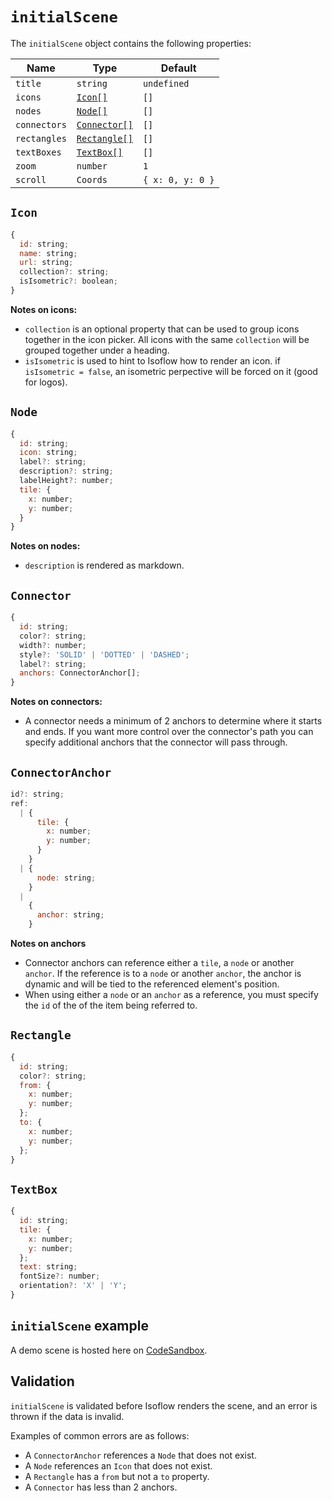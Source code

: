 # `initialScene`

The `initialScene` object contains the following properties:

| Name | Type | Default |
| --- | --- | --- |
| `title` | `string` | `undefined` |
| `icons` | [`Icon[]`](#icon) | `[]` |
| `nodes` | [`Node[]`](#node) | `[]` |
| `connectors` | [`Connector[]`](#connector) | `[]` |
| `rectangles` | [`Rectangle[]`](#rectangle) | `[]` |
| `textBoxes` | [`TextBox[]`](#textbox) | `[]` |
| `zoom` | `number` | `1` |
| `scroll` | `Coords` | `{ x: 0, y: 0 }` |

## `Icon`

```js
{
  id: string;
  name: string;
  url: string;
  collection?: string;
  isIsometric?: boolean;
}
```

**Notes on icons:**
- `collection` is an optional property that can be used to group icons together in the icon picker.  All icons with the same `collection` will be grouped together under a heading.
- `isIsometric` is used to hint to Isoflow how to render an icon.  if `isIsometric = false`, an isometric perpective will be forced on it (good for logos).

## `Node`

```js
{
  id: string;
  icon: string;
  label?: string;
  description?: string;
  labelHeight?: number;
  tile: {
    x: number;
    y: number;
  }
}
```

**Notes on nodes:**
- `description` is rendered as markdown.

## `Connector`

```js
{
  id: string;
  color?: string;
  width?: number;
  style?: 'SOLID' | 'DOTTED' | 'DASHED';
  label?: string; 
  anchors: ConnectorAnchor[];
}
```

**Notes on connectors:**
- A connector needs a minimum of 2 anchors to determine where it starts and ends. If you want more control over the connector's path you can specify additional anchors that the connector will pass through.

## `ConnectorAnchor`

```js
id?: string;
ref: 
  | {
      tile: {
        x: number;
        y: number;
      }
    }
  | {
      node: string;
    }
  |
    {
      anchor: string;
    }
```

**Notes on anchors**
- Connector anchors can reference either a `tile`, a `node` or another `anchor`.  If the reference is to a `node` or another `anchor`, the anchor is dynamic and will be tied to the referenced element's position.
- When using either a `node` or an `anchor` as a reference, you must specify the `id` of the of the item being referred to.

## `Rectangle`

```js
{
  id: string;
  color?: string;
  from: {
    x: number;
    y: number;
  };
  to: {
    x: number;
    y: number;
  };
}
```

## `TextBox`

```js
{
  id: string;
  tile: {
    x: number;
    y: number;
  };
  text: string;
  fontSize?: number;
  orientation?: 'X' | 'Y';
}
```

## `initialScene` example
A demo scene is hosted here on [CodeSandbox](https://codesandbox.io/p/sandbox/github/markmanx/isoflow/tree/main).

## Validation
`initialScene` is validated before Isoflow renders the scene, and an error is thrown if the data is invalid.

Examples of common errors are as follows:
- A `ConnectorAnchor` references a `Node` that does not exist.
- A `Node` references an `Icon` that does not exist.
- A `Rectangle` has a `from` but not a `to` property.
- A `Connector` has less than 2 anchors.